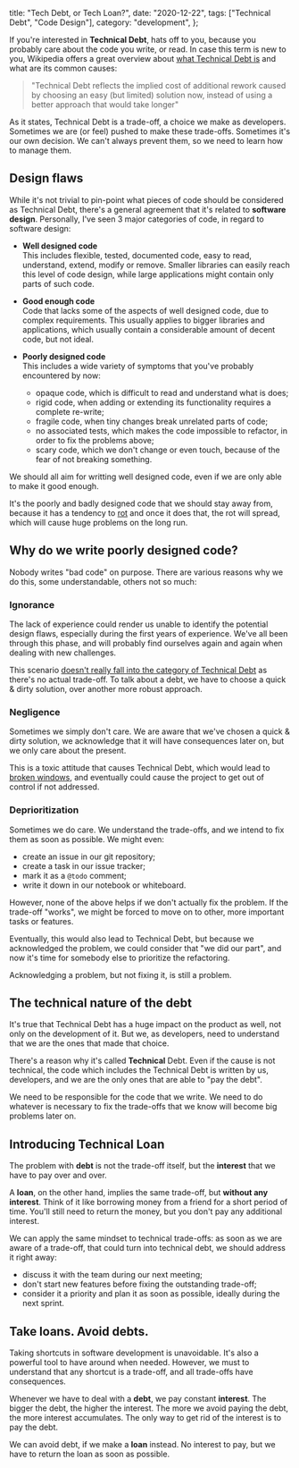 
  title: "Tech Debt, or Tech Loan?",
  date: "2020-12-22",
  tags: ["Technical Debt", "Code Design"],
  category: "development",
};


If you're interested in **Technical Debt**, hats off to you, because you probably care about the code you write, or
read. In case this term is new to you, Wikipedia offers a great overview about [what Technical Debt
is](https://en.wikipedia.org/wiki/Technical_debt) and what are its common causes:

> "Technical Debt reflects the implied cost of additional rework caused by choosing an easy (but limited) solution now,
> instead of using a better approach that would take longer"

As it states, Technical Debt is a trade-off, a choice we make as developers. Sometimes we are (or feel) pushed to make
these trade-offs. Sometimes it's our own decision. We can't always prevent them, so we need to learn how to manage them.

## Design flaws

While it's not trivial to pin-point what pieces of code should be considered as Technical Debt, there's a general
agreement that it's related to **software design**. Personally, I've seen 3 major categories of code, in regard to
software design:

- **Well designed code**  
  This includes flexible, tested, documented code, easy to read, understand, extend, modify or remove.
  Smaller libraries can easily reach this level of code design, while large applications might contain only parts of such
  code.

- **Good enough code**  
  Code that lacks some of the aspects of well designed code, due to complex requirements.
  This usually applies to bigger libraries and applications, which usually contain a considerable amount of decent code,
  but not ideal.

- **Poorly designed code**  
  This includes a wide variety of symptoms that you've probably encountered by now:
  - opaque code, which is difficult to read and understand what is does;
  - rigid code, when adding or extending its functionality requires a complete re-write;
  - fragile code, when tiny changes break unrelated parts of code;
  - no associated tests, which makes the code impossible to refactor, in order to fix the problems above;
  - scary code, which we don't change or even touch, because of the fear of not breaking something.

We should all aim for writting well designed code, even if we are only able to make it good enough.

It's the poorly and badly designed code that we should stay away from, because it has a tendency to [rot](https://en.wikipedia.org/wiki/Software_rot) and once it does that, the rot will spread, which will cause huge problems on the long run.

## Why do we write poorly designed code?

Nobody writes "bad code" on purpose. There are various reasons why we do this, some understandable, others not so much:

### Ignorance

The lack of experience could render us unable to identify the potential design flaws, especially during the first years
of experience. We've all been through this phase, and will probably find ourselves again and again when dealing with new
challenges.

This scenario [doesn't really fall into the category of Technical
Debt](https://sites.google.com/site/unclebobconsultingllc/a-mess-is-not-a-technical-debt) as there's no actual
trade-off. To talk about a debt, we have to choose a quick & dirty solution, over another more robust approach.

### Negligence

Sometimes we simply don't care. We are aware that we've chosen a quick & dirty solution, we acknowledge that it will
have consequences later on, but we only care about the present.

This is a toxic attitude that causes Technical Debt, which would lead to [broken
windows](https://blog.codinghorror.com/the-broken-window-theory/), and eventually could cause the project to get out of
control if not addressed.

### Deprioritization

Sometimes we do care. We understand the trade-offs, and we intend to fix them as soon as possible. We might even:

- create an issue in our git repository;
- create a task in our issue tracker;
- mark it as a `@todo` comment;
- write it down in our notebook or whiteboard.

However, none of the above helps if we don't actually fix the problem. If the trade-off "works", we might be forced to
move on to other, more important tasks or features.

Eventually, this would also lead to Technical Debt, but because we acknowledged the problem, we could consider that "we did our part",
and now it's time for somebody else to prioritize the refactoring.

Acknowledging a problem, but not fixing it, is still a problem.

## The technical nature of the debt

It's true that Technical Debt has a huge impact on the product as well, not only on the development of it. But we, as
developers, need to understand that we are the ones that made that choice.

There's a reason why it's called **Technical** Debt. Even if the cause is not technical, the code which includes the
Technical Debt is written by us, developers, and we are the only ones that are able to "pay the debt".

We need to be responsible for the code that we write. We need to do whatever is necessary to fix the trade-offs that we
know will become big problems later on.

## Introducing Technical Loan

The problem with **debt** is not the trade-off itself, but the **interest** that we have to pay over and over.

A **loan**, on the other hand, implies the same trade-off, but **without any interest**. Think of it like borrowing
money from a friend for a short period of time. You'll still need to return the money, but you don't pay any additional interest.

We can apply the same mindset to technical trade-offs: as soon as we are aware of a trade-off, that could turn into
technical debt, we should address it right away:

- discuss it with the team during our next meeting;
- don't start new features before fixing the outstanding trade-off;
- consider it a priority and plan it as soon as possible, ideally during the next sprint.

## Take loans. Avoid debts.

Taking shortcuts in software development is unavoidable. It's also a powerful tool to have around when needed. However, we must to
understand that any shortcut is a trade-off, and all trade-offs have consequences.

Whenever we have to deal with a **debt**, we pay constant **interest**. The bigger the debt, the higher the interest. The more we avoid paying the debt, the more interest accumulates.
The only way to get rid of the interest is to pay the debt.

We can avoid debt, if we make a **loan** instead. No interest to pay, but we have to return the loan as soon as
possible.
